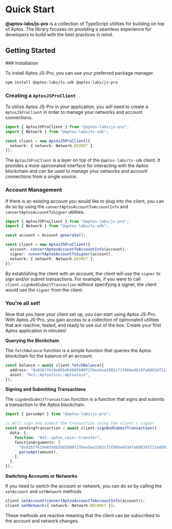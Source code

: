 
# Quick Start

**@aptos-labs/js-pro** is a collection of TypeScript utilities for building on top of Aptos. The library focuses on providing a seamless experience for developers to build with the best practices in mind.

## Getting Started

<Steps>
### Installation

To install Aptos JS-Pro, you can use your preferred package manager.

```bash npm2yarn
npm install @aptos-labs/ts-sdk @aptos-labs/js-pro
```

### Creating a `AptosJSProClient`

To utilize Aptos JS-Pro in your application, you will need to create a `AptosJSProClient` in order to manage your networks and account connections.

```ts
import { AptosJSProClient } from "@aptos-labs/js-pro";
import { Network } from "@aptos-labs/ts-sdk";

const client = new AptosJSProClient({
  network: { network: Network.DEVNET },
});
```

The `AptosJSProClient` is a layer on top of the `@aptos-labs/ts-sdk` client. It provides a more opinionated interface for interacting with the Aptos blockchain and can be used to manage
your networks and account connections from a single source.

### Account Management

If there is an existing account you would like to plug into the client, you can do so by using the `convertAptosAccountToAccountInfo` and `convertAptosAccountToSigner` utilities.

```ts
import { AptosJSProClient } from "@aptos-labs/js-pro";
import { Network } from "@aptos-labs/ts-sdk";

const account = Account.generate();

const client = new AptosJSProClient({
  account: convertAptosAccountToAccountInfo(account),
  signer: convertAptosAccountToSigner(account),
  network: { network: Network.DEVNET },
});
```

By establishing the client with an account, the client will use the `signer` to sign and/or submit transactions. For example, if you were to call `client.signAndSubmitTransaction` without specifying a signer,
the client would use the `signer` from the client.

### You're all set!

Now that you have your client set up, you can start using Aptos JS-Pro. With Aptos JS-Pro, you gain access to a collection of
opinonated utilities that are reactive, tested, and ready to use out of the box. Create your first Aptos application in minutes!

**Querying the Blockchain**

The `fetchBalance` function is a simple function that queries the Aptos blockchain for the balance of an account.

```ts
const balance = await client.fetchBalance({
  address: "0x926ff619e85bdb5b02680f27bea5ea3302c71f86be4b16fa0d63df213add927a",
  asset: "0x1::AptosCoin::AptosCoin",
});
```

**Signing and Submitting Transactions**

The `signAndSubmitTransaction` function is a function that signs and submits a transaction to the Aptos blockchain.

```ts
import { parseApt } from "@aptos-labs/js-pro";

// Will sign and submit the transaction using the client's signer
const pendingTransaction = await client.signAndSubmitTransaction({
  data: {
    function: "0x1::aptos_coin::transfer",
    functionArguments: [
      "0x926ff619e85bdb5b02680f27bea5ea3302c71f86be4b16fa0d63df213add927a",
      parseApt(amount),
    ],
  },
});
```

**Switching Accounts or Networks**

If you need to switch the account or network, you can do so by calling the `setAccount` and `setNetwork` methods.

```ts
client.setAccount(convertAptosAccountToAccountInfo(account));
client.setNetwork({ network: Network.MAINNET });
```

These methods are reactive meaning that the client can be subscribed to the account and network changes.

</Steps>
